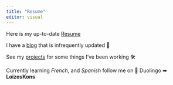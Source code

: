 ```yaml
---
title: "Resume"
editor: visual
---
```


Here is my up-to-date [Resume](Resume_Konstantinou.pdf)

I have a [blog](https://www.loizos.xyz/blog.html) that is infrequently updated 📝

See my [projects](https://www.loizos.xyz/software/) for some things I've been working 🛠

Currently learning *French*, and *Spanish* follow me on 🦉 Duolingo ➡ **LoizosKons**
